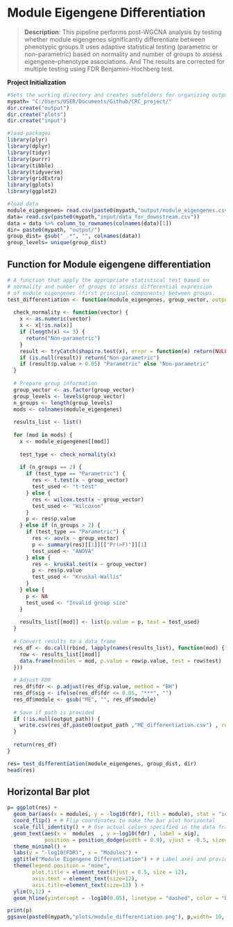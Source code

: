 # Module Eigengene Differentiation 
> **Description**: This pipeline performs post-WGCNA analysis by testing whether module eigengenes significantly differentiate between phenotypic groups.It uses adaptive statistical testing (parametric or non-parametric) based on normality and number of groups to assess eigengene–phenotype associations. And The results are corrected for multiple testing using FDR Benjamini-Hochberg test.

**Project Initialization**
```r
#Sets the working directory and creates subfolders for organizing outputs.
mypath= "C:/Users/USER/Documents/Github/CRC_project/"
dir.create("output")
dir.create("plots")
dir.create("input")

```

```r
#load packages
library(plyr)
library(dplyr)
library(tidyr)
library(purrr)
library(tibble)
library(tidyverse)
library(gridExtra)
library(gplots)
library(ggplot2)

```

```r
#load data
module_eigengenes= read.csv(paste0(mypath,"output/module_eigengenes.csv")) %>% column_to_rownames("X") 
data= read.csv(paste0(mypath,"input/data_for_downstream.csv")) 
data = data %>% column_to_rownames(colnames(data)[1])
dir= paste0(mypath, "output/")
group_dist= gsub("_.*", "", colnames(data))
group_levels= unique(group_dist)

```

## **Function for Module eigengene differentiation**
```r
# A function that apply the appropriate statistical test based on 
# normality and number of groups to assess differential expression 
# of module eigengenes (first principal components) between groups.
test_differentiation <- function(module_eigengenes, group_vector, output_path = NULL) {
 
  check_normality <- function(vector) {
    x <- as.numeric(vector)
    x <- x[!is.na(x)]
    if (length(x) <= 3) {
      return("Non-parametric")  
    }
    result <- tryCatch(shapiro.test(x), error = function(e) return(NULL))
    if (is.null(result)) return("Non-parametric")
    if (result$p.value > 0.05) "Parametric" else "Non-parametric"
  }
  
  # Prepare group information
  group_vector <- as.factor(group_vector)
  group_levels <- levels(group_vector)
  n_groups <- length(group_levels)
  mods <- colnames(module_eigengenes)
  
  results_list <- list()
  
  for (mod in mods) {
    x <- module_eigengenes[[mod]]
    
    test_type <- check_normality(x)
    
    if (n_groups == 2) {
      if (test_type == "Parametric") {
        res <- t.test(x ~ group_vector)
        test_used <- "t-test"
      } else {
        res <- wilcox.test(x ~ group_vector)
        test_used <- "Wilcoxon"
      }
      p <- res$p.value
    } else if (n_groups > 2) {
      if (test_type == "Parametric") {
        res <- aov(x ~ group_vector)
        p <- summary(res)[[1]][["Pr(>F)"]][1]
        test_used <- "ANOVA"
      } else {
        res <- kruskal.test(x ~ group_vector)
        p <- res$p.value
        test_used <- "Kruskal-Wallis"
      }
    } else {
      p <- NA
      test_used <- "Invalid group size"
    }
    
    results_list[[mod]] <- list(p.value = p, test = test_used)
  }
  
  # Convert results to a data frame
  res_df <- do.call(rbind, lapply(names(results_list), function(mod) {
    row <- results_list[[mod]]
    data.frame(modules = mod, p.value = row$p.value, test = row$test)
  }))
  
  # Adjust FDR
  res_df$fdr <- p.adjust(res_df$p.value, method = "BH")
  res_df$sig <- ifelse(res_df$fdr <= 0.05, "***", "")
  res_df$module <- gsub("ME", "", res_df$module)
  
  # Save if path is provided
  if (!is.null(output_path)) {
    write.csv(res_df,paste0(output_path ,"ME_differentiation.csv") , row.names = FALSE)
  }
  
  return(res_df)
}

res= test_differentiation(module_eigengenes, group_dist, dir)
head(res)
```

## **Horizontal Bar plot**
```r
p= ggplot(res) +
  geom_bar(aes(x = modules, y = -log10(fdr), fill = module), stat = "identity") +
  coord_flip() + # Flip coordinates to make the bar plot horizontal
  scale_fill_identity() + # Use actual colors specified in the data frame
  geom_text(aes(x =  modules  , y =-log10(fdr) , label = sig), 
            position = position_dodge(width = 0.9), vjust = -0.5, size=.5 ,color = "black") +
  theme_minimal() + 
  labs(y = "-log10(FDR)", x = "Modules") +
  ggtitle("Module Eigengene Differentiation") + # Label axes and provide a title
  theme(legend.position = "none",
        plot.title = element_text(hjust = 0.5, size = 12),
        axis.text = element_text(size=12),
        axis.title=element_text(size=13) ) + 
  ylim(0,12) +
  geom_hline(yintercept = -log10(0.05), linetype = "dashed", color = "black", lwd= 1)

print(p)
ggsave(paste0(mypath,"plots/module_differentiation.png"), p,width= 10, height = 7, dpi=900 )


```


